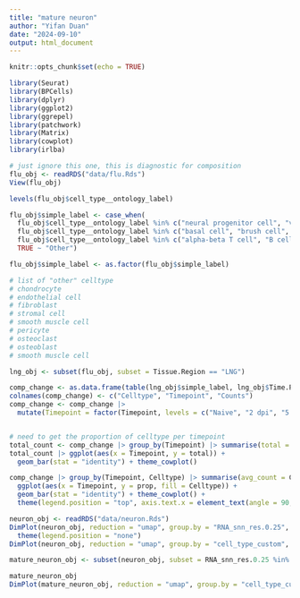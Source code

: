 ```yaml
---
title: "mature neuron"
author: "Yifan Duan"
date: "2024-09-10"
output: html_document
---
```


```r
knitr::opts_chunk$set(echo = TRUE)
```


```r
library(Seurat)
library(BPCells)
library(dplyr)
library(ggplot2)
library(ggrepel)
library(patchwork)
library(Matrix)
library(cowplot)
library(irlba)
```


```r
# just ignore this one, this is diagnostic for composition
flu_obj <- readRDS("data/flu.Rds")
View(flu_obj)

levels(flu_obj$cell_type__ontology_label)

flu_obj$simple_label <- case_when(
  flu_obj$cell_type__ontology_label %in% c("neural progenitor cell", "vomeronasal sensory neuron", "olfactory receptor cell") ~ "Neuron",
  flu_obj$cell_type__ontology_label %in% c("basal cell", "brush cell", "ciliated epithelial cell", "epithelial cell", "glandular epithelial cell", "goblet cell", "ionocyte", "serous secreting cell") ~ "Epithelial",
  flu_obj$cell_type__ontology_label %in% c("alpha-beta T cell", "B cell", "CD4-positive, alpha-beta T cell", "CD8-positive, alpha-beta T cell", "dendritic cell", "gamma-delta T cell", "granulocyte monocyte progenitor cell", "group 2 innate lymphoid cell", "group 3 innate lymphoid cell", "macrophage", "mast cell", "monocyte", "natural killer cell", "neutrophil", "precursor B cell", "hematopoietic stem cell", "plasmacytoid dendritic cell", "plasma cell") ~ "Immune",
  TRUE ~ "Other")

flu_obj$simple_label <- as.factor(flu_obj$simple_label)

# list of "other" celltype
# chondrocyte
# endothelial cell
# fibroblast
# stromal cell
# smooth muscle cell
# pericyte
# osteoclast
# osteoblast
# smooth muscle cell

lng_obj <- subset(flu_obj, subset = Tissue.Region == "LNG")

comp_change <- as.data.frame(table(lng_obj$simple_label, lng_obj$Time.Point))
colnames(comp_change) <- c("Celltype", "Timepoint", "Counts")
comp_change <- comp_change |>
  mutate(Timepoint = factor(Timepoint, levels = c("Naive", "2 dpi", "5 dpi", "8 dpi", "14 dpi"))) 


# need to get the proportion of celltype per timepoint
total_count <- comp_change |> group_by(Timepoint) |> summarise(total = sum(Counts)) |> ungroup()
total_count |> ggplot(aes(x = Timepoint, y = total)) + 
  geom_bar(stat = "identity") + theme_cowplot()

comp_change |> group_by(Timepoint, Celltype) |> summarise(avg_count = Counts) |> ungroup() |> mutate(total_count = rep(total_count$total, each = 4)) |> mutate(prop = avg_count / total_count) |>
  ggplot(aes(x = Timepoint, y = prop, fill = Celltype)) + 
  geom_bar(stat = "identity") + theme_cowplot() + 
  theme(legend.position = "top", axis.text.x = element_text(angle = 90, hjust = 1)) 
```


```r
neuron_obj <- readRDS("data/neuron.Rds")
DimPlot(neuron_obj, reduction = "umap", group.by = "RNA_snn_res.0.25", label = T) + 
  theme(legend.position = "none")
DimPlot(neuron_obj, reduction = "umap", group.by = "cell_type_custom", label = T)

mature_neuron_obj <- subset(neuron_obj, subset = RNA_snn_res.0.25 %in% c("1", "2", "4", "7", "8"))

```


```r
mature_neuron_obj
DimPlot(mature_neuron_obj, reduction = "umap", group.by = "cell_type_custom", label = T)

```

